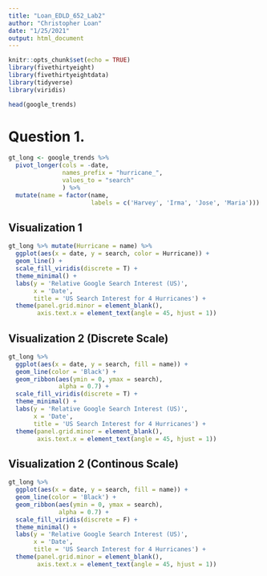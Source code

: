 ```yaml
---
title: "Loan_EDLD_652_Lab2"
author: "Christopher Loan"
date: "1/25/2021"
output: html_document
---
```


```r
knitr::opts_chunk$set(echo = TRUE)
library(fivethirtyeight)
library(fivethirtyeightdata)
library(tidyverse)
library(viridis)
```

```r
head(google_trends)
```
# Question 1.

```r
gt_long <- google_trends %>% 
  pivot_longer(cols = -date, 
               names_prefix = "hurricane_",
               values_to = "search"
               ) %>% 
  mutate(name = factor(name, 
                       labels = c('Harvey', 'Irma', 'Jose', 'Maria')))

```

## Visualization 1

```r
gt_long %>% mutate(Hurricane = name) %>% 
  ggplot(aes(x = date, y = search, color = Hurricane)) +
  geom_line() +
  scale_fill_viridis(discrete = T) + 
  theme_minimal() + 
  labs(y = 'Relative Google Search Interest (US)',
       x = 'Date',
       title = 'US Search Interest for 4 Hurricanes') +
  theme(panel.grid.minor = element_blank(), 
        axis.text.x = element_text(angle = 45, hjust = 1))
```

## Visualization 2 (Discrete Scale)
```r
gt_long %>% 
  ggplot(aes(x = date, y = search, fill = name)) +
  geom_line(color = 'Black') +
  geom_ribbon(aes(ymin = 0, ymax = search), 
              alpha = 0.7) +
  scale_fill_viridis(discrete = T) +
  theme_minimal() + 
  labs(y = 'Relative Google Search Interest (US)',
       x = 'Date',
       title = 'US Search Interest for 4 Hurricanes') +
  theme(panel.grid.minor = element_blank(), 
        axis.text.x = element_text(angle = 45, hjust = 1))
```


## Visualization 2 (Continous Scale)
```r
gt_long %>% 
  ggplot(aes(x = date, y = search, fill = name)) +
  geom_line(color = 'Black') +
  geom_ribbon(aes(ymin = 0, ymax = search), 
              alpha = 0.7) +
  scale_fill_viridis(discrete = F) +
  theme_minimal() + 
  labs(y = 'Relative Google Search Interest (US)',
       x = 'Date',
       title = 'US Search Interest for 4 Hurricanes') +
  theme(panel.grid.minor = element_blank(), 
        axis.text.x = element_text(angle = 45, hjust = 1))
```